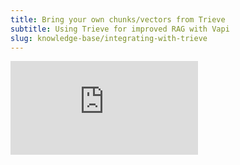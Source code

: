 ```yaml
---
title: Bring your own chunks/vectors from Trieve
subtitle: Using Trieve for improved RAG with Vapi
slug: knowledge-base/integrating-with-trieve
---
```


<Frame>
  <div class="video-embed-wrapper">
    <iframe
      src="https://www.youtube.com/embed/KZkYPSJPPk8?si=IFyBAL1zAXrUwv2L"
      title='An embedded YouTube video titled "Quickstart: Building a Hotel Voice Agent with Vapi and Trieve"'
      frameborder="0"
      allow="fullscreen; accelerometer; autoplay; clipboard-write; encrypted-media; gyroscope; picture-in-picture; web-share"
      allowfullscreen
      referrerpolicy="strict-origin-when-cross-origin"
    />
  </div>
</Frame>

# Using Trieve with Vapi

Vapi integrates with [Trieve](https://trieve.ai) through the BYOD (Bring Your Own Dataset) approach, allowing you to use your Trieve API key to import your existing Trieve datasets into Vapi.

## Integrating with Trieve

The BYOD approach offers flexibility and control over your datasets. You can:

- Fully manage your datasets in Trieve's native interface
- Use Trieve's advanced features like:
  - Custom chunking rules
  - Search playground testing
  - Manual chunk editing
  - Website crawling
  - Dataset visualization

### Step 1: Set Up Trieve Dataset

1. Create an account at [Trieve](https://trieve.ai)
2. Create a new dataset using Trieve's dashboard

![Create dataset in Trieve](../static/images/knowledge-base/create-dataset.png)

When creating your dataset in Trieve, selecting the right embedding model is crucial for optimizing performance and accuracy. Here are some of the available options:

### jina-base-en

- **Provider**: Jina AI (Hosted by Trieve)
- **Performance**: Fast
- **Description**: This model is designed for speed and efficiency, making it suitable for applications where quick response times are critical. It provides a good balance of performance and accuracy for general use cases.

### text-embedding-3-small

- **Provider**: OpenAI
- **Performance**: Moderate
- **Description**: A smaller model from OpenAI that offers a compromise between speed and accuracy. It is suitable for applications that require a balance between computational efficiency and the quality of embeddings.

### text-embedding-3-large

- **Provider**: OpenAI
- **Performance**: Slow
- **Description**: This larger model provides the highest accuracy among the options but at the cost of slower processing times. It is ideal for applications where the quality of embeddings is prioritized over speed.

3. Add content through various methods:

#### Upload Documents

Upload documents directly through Trieve's interface:

![Upload files in Trieve](../static/images/knowledge-base/upload-files.png)

When uploading files, you can configure advanced chunking options:

![Upload files advanced options in Trieve](../static/images/knowledge-base/upload-files-advanced.png)

#### Edit Individual Chunks

After uploading documents, you can edit individual chunks to refine their content:

![Edit chunk interface in Trieve](../static/images/knowledge-base/edit-chunk.png)

##### Editing Options

- **Chunk Content**: Modify the text directly in the rich text editor

  - Fix formatting issues
  - Correct errors or typos
  - Split or combine chunks manually
  - Add or remove content

- **Metadata Fields**:
  - Date: Update document timestamps
  - Number Value: Adjust numeric metadata for filtering
  - Location: Set or modify geographical coordinates
  - Weight: Fine-tune search relevance with custom weights
  - Fulltext Boost: Add terms to enhance search visibility
  - Semantic Boost: Adjust vector embedding influence

##### Best Practices for Chunk Editing

1. **Content Length**

   - Keep chunks between 200-1000 tokens
   - Maintain logical content boundaries
   - Ensure complete thoughts within each chunk

2. **Metadata Optimization**

   - Use consistent date formats
   - Add relevant numeric values for filtering
   - Apply weights strategically for important content

3. **Search Enhancement**
   - Use boost terms for critical keywords
   - Balance semantic and fulltext boosts
   - Test search results after significant edits

### Advanced Chunking Options

#### Metadata

- Add custom metadata as JSON to associate with your chunks
  - Useful for filtering and organizing content (e.g., `{"author": "John Doe", "category": "technical"}`)
  - Keep metadata concise and relevant to avoid storage overhead
  - Use consistent keys across related documents for better searchability

#### Date

- Specify the creation or relevant date for the document
  - Important for version control and content freshness
  - Helps with filtering outdated information
  - Use actual document creation dates when possible

#### Split Delimiters

- Define custom delimiters (e.g., ".,?\n") to control where chunks are split
  - Recommended defaults: ".,?\n" for general content
  - Add semicolons (;) for technical documentation
  - Use "\n\n" for markdown or structured content
  - Avoid over-aggressive splitting that might break context

#### Target Splits Per Chunk

- Set the desired number of splits per chunk
  - Default: 20 splits
  - Recommended ranges:
    - 15-25 for general content
    - 10-15 for technical documentation
    - 25-30 for narrative content
  - Lower values create more granular chunks, better for precise retrieval
  - Higher values maintain more context but may retrieve irrelevant information

#### Rebalance Chunks

- Enable to redistribute content evenly across chunks
  - Recommended for documents with varying section lengths
  - Helps maintain consistent chunk sizes
  - May slightly impact natural content boundaries
  - Best used with technical documentation or structured content

#### Use gpt4o chunking

- Enable GPT-4 optimized chunking for improved semantic coherence
  - Recommended for:
    - Complex technical documentation
    - Content with intricate relationships
    - Documents where context preservation is crucial
  - Note: Increases processing time and cost
  - Best for high-value content where accuracy is paramount

#### Heading Based Chunking

- Split content based on document headings
  - Ideal for well-structured documents (e.g., documentation, reports)
  - Works best with consistent heading hierarchy
  - Consider enabling for:
    - Technical documentation
    - User manuals
    - Research papers
  - May create uneven chunk sizes based on section lengths

#### System Prompt

- Provide custom instructions for the chunking process
  - Optional but powerful for specific use cases
  - Example prompts:
    - "Preserve code blocks as single chunks"
    - "Keep API endpoint descriptions together"
    - "Maintain question-answer pairs in the same chunk"
  - Keep prompts clear and specific
  - Test different prompts with sample content to optimize results

#### Website Crawling

Trieve offers powerful website crawling capabilities with extensive configuration options:

![Website crawling in Trieve](../static/images/knowledge-base/crawl.png)

##### Crawl Configuration Options

- **Crawl Interval**: Set how often to refresh content

  - Options: Daily, Weekly, Monthly
  - Recommended: Daily for frequently updated content

- **Page Limit**: Control the maximum number of pages to crawl

  - Default: 1000 pages
  - Adjust based on your site size and content relevance

- **URL Patterns**

  - Include/Exclude specific URL patterns using regex
  - Example includes: `https://docs.example.com/*`
  - Example excludes: `https://example.com/internal/*`

- **Query Selectors**

  - Include specific HTML elements for targeted content extraction
  - Exclude navigation, footers, and other non-content elements
  - Common excludes: `navbar`, `footer`, `aside`, `nav`, `form`

- **Special Content Types**

  - OpenAPI Spec: Toggle for API documentation crawling
  - Shopify: Enable for e-commerce content
  - YouTube Channel: Include video transcripts and descriptions

- **Advanced Options**
  - Boost Titles: Increase weight of page titles in search results
  - Allow External Links: Include content from linked domains
  - Ignore Sitemap: Skip sitemap-based crawling
  - Remove Strings: Clean up headers and body content

##### Best Practices for Crawling

1. **Start Small**

   - Begin with a low page limit
   - Test with specific sections of your site
   - Gradually expand coverage

2. **Optimize Selectors**

   - Remove navigation and UI elements
   - Focus on main content areas
   - Use browser inspector to identify key selectors

3. **Monitor Performance**
   - Check crawl logs regularly
   - Adjust patterns based on results
   - Balance frequency with server load

### Step 2: Test and Refine

Use Trieve's search playground to:

- Test semantic search queries
- Adjust chunk sizes
- Edit chunks manually

- Visualize vector embeddings
- Fine-tune relevance scores

![Search playground in Trieve](../static/images/knowledge-base/search-playground.png)

### Step 3: Import to Vapi

1. Create your Trieve API key from [Trieve's dashboard](https://dashboard.trieve.ai/org/keys)
2. Add your Trieve API key to Vapi [Provider Credentials](https://dashboard.vapi.ai/keys)
   ![Add Trieve API key in Vapi](../static/images/knowledge-base/trieve-credential.png)
3. Once your dataset is optimized in Trieve, import it to Vapi via POST request to the [create knowledge base route](https://docs.vapi.ai/api-reference/knowledge-bases/create):

```json
{
  "name": "trieve-dataset",
  "provider": "trieve",
  "searchPlan": {
    "scoreThreshold": 0.2,
    "searchType": "semantic"
  },
  "createPlan": {
    "type": "import",
    "providerId": "<Your Trieve Dataset ID>"
  }
}
```

## Best Practices

1. **Dataset Organization**

   - Segment datasets by domain knowledge boundaries
   - Use semantic-based dataset naming (e.g., "api-docs-v2", "user-guides-2024")
   - Version control chunking configurations in your codebase

2. **Content Quality**

   - Implement text normalization (Unicode normalization, whitespace standardization)
   - Use regex patterns to clean formatting artifacts
   - Validate chunk semantic coherence through embedding similarity scores

3. **Performance Optimization**

   - Target chunk sizes: 200-1000 tokens (optimal for current embedding models)
   - Configure hybrid search with BM25 boost = 0.3 for technical content
   - Set score thresholds dynamically based on embedding model (0.2 for text-embedding-3-small, 0.25 for text-embedding-3-large)

4. **Maintenance**
   - Implement automated content refresh cycles via Trieve's API
   - Track search result relevance metrics (MRR, NDCG)
   - Rotate API keys on 90-day cycles

## Troubleshooting

Common issues and solutions:

1. **Search Relevance Issues**

   - Implement cross-encoder reranking for critical queries
   - Fine-tune BM25 vs semantic weights (recommended ratio: 0.3:0.7)
   - Analyze chunk boundary overlap percentage (aim for 15-20%)

2. **Integration Errors**

   - Validate dataset permissions (READ_DATASET scope required)
   - Check for dataset ID format compliance (UUID v4)
   - Monitor rate limits (default: 100 requests/min)

3. **Performance Optimization**
   - Implement chunk size normalization (max variance: 20%)
   - Enable query caching for frequent searches
   - Use batch operations for bulk updates (max 100 chunks/request)

Need help? Contact [support@vapi.ai](mailto:support@vapi.ai) for assistance.
